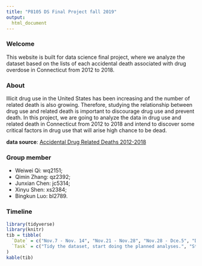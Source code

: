 ```yaml
---
title: "P8105 DS Final Project fall 2019"
output: 
  html_document
---
```


### Welcome

This website is built for data science final project, where we analyze the dataset based on the lists of each accidental death associated with drug overdose in Connecticut from 2012 to 2018.

### About

Illicit drug use in the United States has been increasing and the number of related death is also growing. Therefore, studying the relationship between drug use and related death is important to discourage drug use and prevent death. In this project, we are going to analyze the data in drug use and related death in  Connecticut from 2012 to 2018 and intend to discover some critical factors in drug use that will arise high chance to be dead.

**data source**: [Accidental Drug Related Deaths 2012-2018](https://catalog.data.gov/dataset/accidental-drug-related-deaths-january-2012-sept-2015)

### Group member

- Weiwei Qi: wq2151; 
- Qimin Zhang: qz2392; 
- Junxian Chen: jc5314; 
- Xinyu Shen: xs2384; 
- Bingkun Luo: bl2789. 

### Timeline

```r
library(tidyverse)
library(knitr)
tib = tibble(
  `Date` = c("Nov.7 - Nov. 14", "Nov.21 - Nov.28", "Nov.28 - Dce.5", "Dec. 5"),
  `Task` = c("Tidy the dataset, start doing the planned analyses.", "Start making the website and writing the report.", "Finalize the report/website, finish making the screencast.", "Submission of the report/website/screencast.")
)
kable(tib)
```

